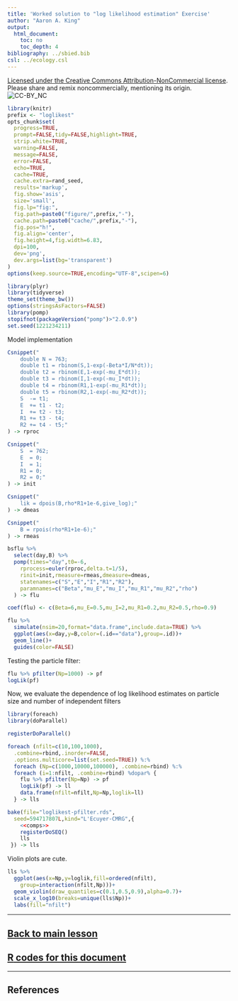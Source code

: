 ```yaml
---
title: 'Worked solution to "log likelihood estimation" Exercise'
author: "Aaron A. King"
output:
  html_document:
    toc: no
    toc_depth: 4
bibliography: ../sbied.bib
csl: ../ecology.csl
---
```


\newcommand\prob[1]{\mathbb{P}\left[{#1}\right]}
\newcommand\expect[1]{\mathbb{E}\left[{#1}\right]}
\newcommand\var[1]{\mathrm{Var}\left[{#1}\right]}
\newcommand\dist[2]{\mathrm{#1}\left(#2\right)}
\newcommand\dlta[1]{{\Delta}{#1}}
\newcommand\lik{\mathcal{L}}
\newcommand\loglik{\ell}

[Licensed under the Creative Commons Attribution-NonCommercial license](http://creativecommons.org/licenses/by-nc/4.0/).
Please share and remix noncommercially, mentioning its origin.  
![CC-BY_NC](../graphics/cc-by-nc.png)

```r
library(knitr)
prefix <- "loglikest"
opts_chunk$set(
  progress=TRUE,
  prompt=FALSE,tidy=FALSE,highlight=TRUE,
  strip.white=TRUE,
  warning=FALSE,
  message=FALSE,
  error=FALSE,
  echo=TRUE,
  cache=TRUE,
  cache.extra=rand_seed,
  results='markup',
  fig.show='asis',
  size='small',
  fig.lp="fig:",
  fig.path=paste0("figure/",prefix,"-"),
  cache.path=paste0("cache/",prefix,"-"),
  fig.pos="h!",
  fig.align='center',
  fig.height=4,fig.width=6.83,
  dpi=100,
  dev='png',
  dev.args=list(bg='transparent')
)
options(keep.source=TRUE,encoding="UTF-8",scipen=6)
```
```r
library(plyr)
library(tidyverse)
theme_set(theme_bw())
options(stringsAsFactors=FALSE)
library(pomp)
stopifnot(packageVersion("pomp")>"2.0.9")
set.seed(1221234211)
```

Model implementation

```r
Csnippet("
    double N = 763;
    double t1 = rbinom(S,1-exp(-Beta*I/N*dt));
    double t2 = rbinom(E,1-exp(-mu_E*dt));
    double t3 = rbinom(I,1-exp(-mu_I*dt));
    double t4 = rbinom(R1,1-exp(-mu_R1*dt));
    double t5 = rbinom(R2,1-exp(-mu_R2*dt));
    S  -= t1;
    E  += t1 - t2;
    I  += t2 - t3;
    R1 += t3 - t4;
    R2 += t4 - t5;"
) -> rproc

Csnippet("
    S  = 762;
    E  = 0;
    I  = 1;
    R1 = 0;
    R2 = 0;"
) -> init

Csnippet("
    lik = dpois(B,rho*R1+1e-6,give_log);"
) -> dmeas

Csnippet("
    B = rpois(rho*R1+1e-6);"
) -> rmeas

bsflu %>%
  select(day,B) %>%
  pomp(times="day",t0=-6,
    rprocess=euler(rproc,delta.t=1/5),
    rinit=init,rmeasure=rmeas,dmeasure=dmeas,
    statenames=c("S","E","I","R1","R2"),
    paramnames=c("Beta","mu_E","mu_I","mu_R1","mu_R2","rho")
  ) -> flu

coef(flu) <- c(Beta=6,mu_E=0.5,mu_I=2,mu_R1=0.2,mu_R2=0.5,rho=0.9)

flu %>%
  simulate(nsim=20,format="data.frame",include.data=TRUE) %>%
  ggplot(aes(x=day,y=B,color=(.id=="data"),group=.id))+
  geom_line()+
  guides(color=FALSE)
```

Testing the particle filter:

```r
flu %>% pfilter(Np=1000) -> pf
logLik(pf)
```

Now, we evaluate the dependence of log likelihood estimates 
on particle size and number of independent filters

```r
library(foreach)
library(doParallel)

registerDoParallel()

foreach (nfilt=c(10,100,1000),
  .combine=rbind,.inorder=FALSE,
  .options.multicore=list(set.seed=TRUE)) %:%
  foreach (Np=c(1000,10000,100000), .combine=rbind) %:%
  foreach (i=1:nfilt, .combine=rbind) %dopar% {
    flu %>% pfilter(Np=Np) -> pf
    logLik(pf) -> ll
    data.frame(nfilt=nfilt,Np=Np,loglik=ll)
  } -> lls
```
```r
bake(file="loglikest-pfilter.rds",
  seed=594717807L,kind="L'Ecuyer-CMRG",{
    <<comps>> 
    registerDoSEQ()
    lls
 }) -> lls
```

Violin plots are cute.

```r
lls %>%
  ggplot(aes(x=Np,y=loglik,fill=ordered(nfilt),
    group=interaction(nfilt,Np)))+
  geom_violin(draw_quantiles=c(0.1,0.5,0.9),alpha=0.7)+
  scale_x_log10(breaks=unique(lls$Np))+
  labs(fill="nfilt")
```

-----------

## [Back to main lesson](./pfilter.html)
## [**R** codes for this document](http://raw.githubusercontent.com/kingaa/sbied/master/pfilter/loglikest.R)

-----------

## References

